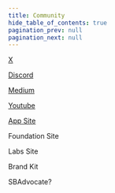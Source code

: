 ```yaml
---
title: Community
hide_table_of_contents: true
pagination_prev: null
pagination_next: null
---
```


[X](https://x.com/switchboardxyz)

[Discord](https://discord.gg/switchboardxyz)

[Medium](https://medium.com/switchboardxyz)

[Youtube](https://www.youtube.com/channel/UCWtKCm25s7UY3ufLBPWsg9g)

[App Site](https://app.switchboard.xyz)

Foundation Site

Labs Site

Brand Kit

SBAdvocate?
